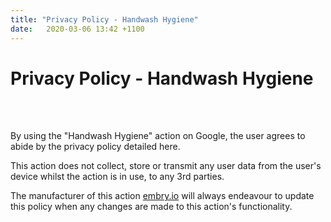 ```yaml
---
title: "Privacy Policy - Handwash Hygiene"
date:   2020-03-06 13:42 +1100
---
```


<div className="blogText">

# Privacy Policy - Handwash Hygiene
<br/>
<br/>

By using the "Handwash Hygiene" action on Google, the user agrees to abide by the privacy policy detailed here.

This action does not collect, store or transmit any user data from the user's device whilst the action is in use, to any 3rd parties.

The manufacturer of this action [embry.io](http://embry.io) will always endeavour to update this policy when any changes are made to this action's functionality.

</div>
